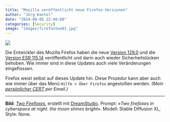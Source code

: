 ```yaml
---
title: "Mozilla veröffentlicht neue Firefox-Versionen"
author: "Jörg Kantel"
date: "2024-08-05 22:40:00"
categories: [Security]
image: "images/firefoxtwo01.jpg"
---
```


[![](images/firefoxtwo01-b.jpg)](https://www.flickr.com/photos/schockwellenreiter/53904685163/)

Die Entwickler des Mozilla Firefox  haben die neue [Version 129.0](https://www.mozilla.org/en-US/firefox/129.0/releasenotes/) und die [Version ESR 115.14](https://www.mozilla.org/en-US/firefox/115.14.0/releasenotes/) veröffentlicht und darin auch wieder Sicherheitslücken behoben. Wie immer sind in diese Updates auch viele Veränderungen eingeflossen.

Firefox weist selbst auf dieses Update hin. Diese Prozedur kann aber auch wie immer über das Menü `Hilfe > Über Firefox` angestoßen werden. *(Mein [persönlicher CERT](http://www.gwdg.de/~mreiman1/) per Email.)*

---

**Bild**: *[Two Firefoxes](https://www.flickr.com/photos/schockwellenreiter/53904685163/)*, erstellt mit [DreamStudio](https://beta.dreamstudio.ai/generate). Prompt: »*Two firefoxes in cyberspace at night. the moon shines bright*«. Modell: Stable Diffusion XL, Style: None.
